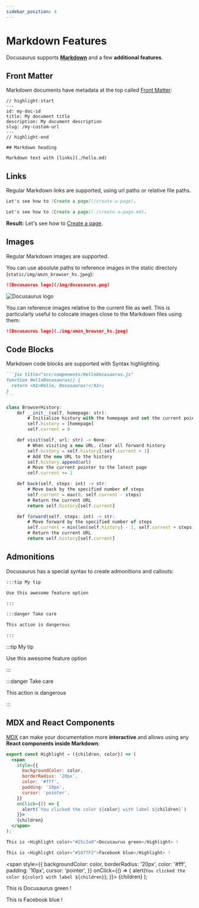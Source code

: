 ```yaml
---
sidebar_position: 4
---
```


# Markdown Features

Docusaurus supports **[Markdown](https://daringfireball.net/projects/markdown/syntax)** and a few **additional features**.

## Front Matter

Markdown documents have metadata at the top called [Front Matter](https://jekyllrb.com/docs/front-matter/):

```text title="my-doc.md"
// highlight-start
---
id: my-doc-id
title: My document title
description: My document description
slug: /my-custom-url
---
// highlight-end

## Markdown heading

Markdown text with [links](./hello.md)
```

## Links

Regular Markdown links are supported, using url paths or relative file paths.

```md
Let's see how to [Create a page](/create-a-page).
```

```md
Let's see how to [Create a page](./create-a-page.md).
```

**Result:** Let's see how to [Create a page](./create-a-page.md).

## Images

Regular Markdown images are supported.

You can use absolute paths to reference images in the static directory (`static/img/amzn_browser_hs.jpeg`):

```md
![Docusaurus logo](/img/docusaurus.png)
```

![Docusaurus logo](/img/amzn_browser_hs.jpeg)

You can reference images relative to the current file as well. This is particularly useful to colocate images close to the Markdown files using them:

```md
![Docusaurus logo](./img/amzn_browser_hs.jpeg)
```

## Code Blocks

Markdown code blocks are supported with Syntax highlighting.

````md
```jsx title="src/components/HelloDocusaurus.js"
function HelloDocusaurus() {
  return <h1>Hello, Docusaurus!</h1>;
}
```
````

```jsx title="src/components/HelloDocusaurus.js"
class BrowserHistory:
    def __init__(self, homepage: str):
        # Initialize history with the homepage and set the current pointer to 0
        self.history = [homepage]
        self.current = 0

    def visit(self, url: str) -> None:
        # When visiting a new URL, clear all forward history
        self.history = self.history[:self.current + 1]
        # Add the new URL to the history
        self.history.append(url)
        # Move the current pointer to the latest page
        self.current += 1

    def back(self, steps: int) -> str:
        # Move back by the specified number of steps
        self.current = max(0, self.current - steps)
        # Return the current URL
        return self.history[self.current]

    def forward(self, steps: int) -> str:
        # Move forward by the specified number of steps
        self.current = min(len(self.history) - 1, self.current + steps)
        # Return the current URL
        return self.history[self.current]

```

## Admonitions

Docusaurus has a special syntax to create admonitions and callouts:

```md
:::tip My tip

Use this awesome feature option

:::

:::danger Take care

This action is dangerous

:::
```

:::tip My tip

Use this awesome feature option

:::

:::danger Take care

This action is dangerous

:::

## MDX and React Components

[MDX](https://mdxjs.com/) can make your documentation more **interactive** and allows using any **React components inside Markdown**:

```jsx
export const Highlight = ({children, color}) => (
  <span
    style={{
      backgroundColor: color,
      borderRadius: '20px',
      color: '#fff',
      padding: '10px',
      cursor: 'pointer',
    }}
    onClick={() => {
      alert(`You clicked the color ${color} with label ${children}`)
    }}>
    {children}
  </span>
);

This is <Highlight color="#25c2a0">Docusaurus green</Highlight> !

This is <Highlight color="#1877F2">Facebook blue</Highlight> !
```

  <span
    style={{
      backgroundColor: color,
      borderRadius: '20px',
      color: '#fff',
      padding: '10px',
      cursor: 'pointer',
    }}
    onClick={() => {
      alert(`You clicked the color ${color} with label ${children}`);
    }}>
    {children}
  </span>
);

This is <Highlight color="#25c2a0">Docusaurus green</Highlight> !

This is <Highlight color="#1877F2">Facebook blue</Highlight> !
